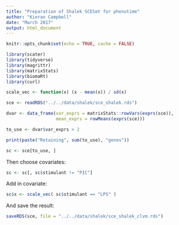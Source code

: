 ```yaml
---
title: "Preparation of Shalek SCESet for phenotime"
author: "Kieran Campbell"
date: "March 2017"
output: html_document
---
```


```r
knitr::opts_chunk$set(echo = TRUE, cache = FALSE)

library(scater)
library(tidyverse)
library(magrittr)
library(matrixStats)
library(biomaRt)
library(curl)

scale_vec <- function(x) (x - mean(x)) / sd(x)
```


```r
sce <- readRDS("../../data/shalek/sce_shalek.rds")

dvar <- data_frame(var_exprs = matrixStats::rowVars(exprs(sce)),
                   mean_exprs = rowMeans(exprs(sce)))
```


```r
to_use <- dvar$var_exprs > 2

print(paste("Retaining", sum(to_use), "genes"))

sc <- sce[to_use, ]
```

Then choose covariates:

```r
sc <- sc[, sc$stimulant != "PIC"]
```

Add in covariate:

```r
sc$x <- scale_vec( sc$stimulant == "LPS" )
```

And save the result:

```r
saveRDS(sce, file = "../../data/shalek/sce_shalek_clvm.rds")
```